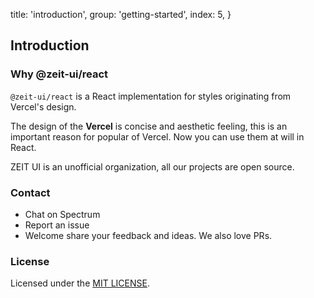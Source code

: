 
  title: 'introduction',
  group: 'getting-started',
  index: 5,
}

## Introduction

### Why @zeit-ui/react

`@zeit-ui/react` is a React implementation for <Link rel="nofollow" target="_blank" pure href="https://github.com/zeit-ui/zeit-style">styles</Link>
originating from <Link rel="nofollow" target="_blank" pure href="https://vercel.co/design">Vercel's design</Link>.

The design of the **Vercel** is concise and aesthetic feeling, this is an important reason for popular of Vercel.
Now you can use them at will in React.

ZEIT UI is an unofficial organization, all our projects are open source.

<Spacer y={3} />

### Contact

- <Link pure color target="_blank" rel="nofollow" href="https://spectrum.chat/zeit-ui/general?tab=posts">Chat on Spectrum</Link>
- <Link pure color target="_blank" rel="nofollow" href="https://github.com/zeit-ui/react/issues/new">Report an issue</Link>
- Welcome share your feedback and ideas. We also love PRs.

<Spacer y={3} />

### License

Licensed under the [MIT LICENSE](https://github.com/zeit-ui/react/blob/master/LICENSE).

